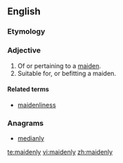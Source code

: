 ==English==

===Etymology===
{{suffix|maiden|ly}}

===Adjective===
{{en-adj}}

# Of or pertaining to a [[maiden]].
# Suitable for, or befitting a maiden.

====Related terms====
* [[maidenliness]]

===Anagrams===
* {{alphagram|adeilmny}} [[medianly#English|medianly]]
[[te:maidenly]]
[[vi:maidenly]]
[[zh:maidenly]]